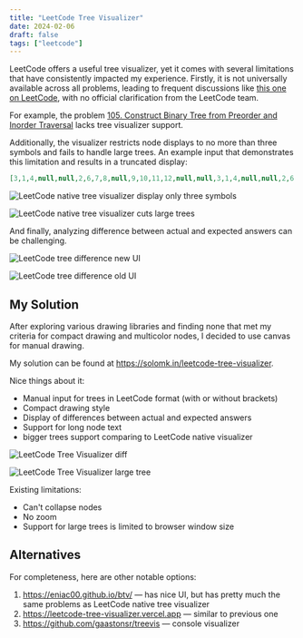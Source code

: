 ```yaml
---
title: "LeetCode Tree Visualizer"
date: 2024-02-06
draft: false
tags: ["leetcode"]
---
```


LeetCode offers a useful tree visualizer, yet it comes with several limitations that have consistently impacted my
experience. Firstly, it is not universally available across all problems, leading to frequent discussions like [this
one on LeetCode](https://leetcode.com/discuss/general-discussion/1966120/where-is-the-tree-visualizer-tool), with no
official clarification from the LeetCode team.

For example, the problem [105. Construct Binary Tree from Preorder and Inorder Traversal](https://leetcode.com/problems/construct-binary-tree-from-preorder-and-inorder-traversal/description/)
lacks tree visualizer support.

Additionally, the visualizer restricts node displays to no more than three symbols and fails to handle large trees.
An example input that demonstrates this limitation and results in a truncated display:

```json
[3,1,4,null,null,2,6,7,8,null,9,10,11,12,null,null,3,1,4,null,null,2,6,7,8,null,9,10,11,12,null,null,3,1,4,null,null,2,6,7,8,null,9,10,11,12,null,null,3,1,4,null,null,2,6,7,8,null,9,10,11,12,null,null,3,1,4,null,null,2,6,7,8,null,9,10,11,12,null,null,3,1,4,null,null,2,6,7,8,null,9,10,11,12,null,null,3,1,4,null,null,2,6,7,8,null,9,10,11,12,null,null,3,1,4,null,null,2,6,7,8,null,9,10,11,12,null,null,3,1,4,null,null,2,6,7,8,null,9,10,11,12,null,null,3,1,4,null,null,2,6,7,8,null,9,10,11,12,null,null,3,1,4,null,null,2,6,7,8,null,9,10,11,12,null,null,3,1,4,null,null,2,6,7,8,null,9,10,11,12,null,null,3,1,4,null,null,2,6,7,8,null,9,10,11,12,null,null,3,1,4,null,null,2,6,7,8,null,9,10,11,12,null,null,3,1,4,null,null,2,6,7,8,null,9,10,11,12,null,null,3,1,4,null,null,2,6,7,8,null,9,10,11,12,null,null]
```

![LeetCode native tree visualizer display only three symbols](/images/leetcode-tree-visualizer/leetcode-width-limitation.png)

![LeetCode native tree visualizer cuts large trees](/images/leetcode-tree-visualizer/leetcode-native-size-limitation.png)

And finally, analyzing difference between actual and expected answers can be challenging.

![LeetCode tree difference new UI](/images/leetcode-tree-visualizer/leetcode-diff-new.png)

![LeetCode tree difference old UI](/images/leetcode-tree-visualizer/leetcode-diff-old.png)

## My Solution

After exploring various drawing libraries and finding none that met my criteria for compact drawing and multicolor
nodes, I decided to use canvas for manual drawing.

My solution can be found at https://solomk.in/leetcode-tree-visualizer.

Nice things about it:
* Manual input for trees in LeetCode format (with or without brackets)
* Compact drawing style
* Display of differences between actual and expected answers
* Support for long node text
* bigger trees support comparing to LeetCode native visualizer

![LeetCode Tree Visualizer diff](/images/leetcode-tree-visualizer/leetcode-tree-visualizer-diff.png)

![LeetCode Tree Visualizer large tree](/images/leetcode-tree-visualizer/leetcode-tree-visualizer-large-tree.png)

Existing limitations:
* Can't collapse nodes
* No zoom
* Support for large trees is limited to browser window size

## Alternatives

For completeness, here are other notable options:

1. https://eniac00.github.io/btv/ — has nice UI, but has pretty much the same problems as LeetCode native tree visualizer
2. https://leetcode-tree-visualizer.vercel.app — similar to previous one
3. https://github.com/gaastonsr/treevis — console visualizer
